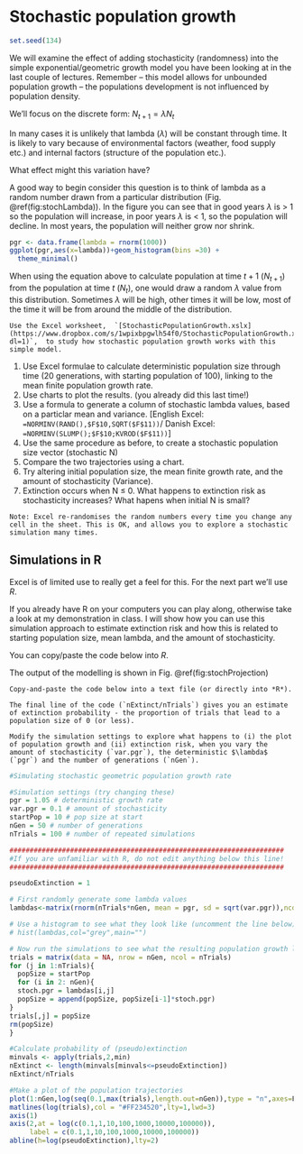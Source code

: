 # Stochastic population growth

```r
set.seed(134)
```


We will examine the effect of adding stochasticity (randomness) into the simple exponential/geometric growth model you have been looking at in the last couple of lectures. Remember – this model allows for unbounded population growth – the populations development is not influenced by population density.

We'll focus on the discrete form: $N_{t+1}=λN_t$

In many cases it is unlikely that lambda ($λ$) will be constant through time. It is likely to vary because of environmental factors (weather, food supply etc.) and internal factors (structure of the population etc.).

What effect might this variation have?

A good way to begin consider this question is to think of lambda as a random number drawn from a particular distribution (Fig. \@ref(fig:stochLambda)). In the figure you can see that in good years $λ$ is $>$ 1 so the population will increase, in poor years $λ$ is $<$ 1, so the population will decline. In most years, the population will neither grow nor shrink.


```r
pgr <- data.frame(lambda = rnorm(1000))
ggplot(pgr,aes(x=lambda))+geom_histogram(bins =30) +
  theme_minimal()
```

When using the equation above to calculate population at time $t+1$ ($N_{t+1}$) from the population at time $t$ ($N_t$), one would draw a random $λ$ value from this distribution. Sometimes $λ$ will be high, other times it will be low, most of the time it will be from around the middle of the distribution.


```block
Use the Excel worksheet,  `[StochasticPopulationGrowth.xslx](https://www.dropbox.com/s/1wpixbpgwlh54f0/StochasticPopulationGrowth.xlsx?dl=1)`,  to study how stochastic population growth works with this simple model.
```


1)	Use Excel formulae to calculate deterministic population size through time (20 generations, with starting population of 100), linking to the mean finite population growth rate.
2)	Use charts to plot the results. (you already did this last time!)
3)	Use a formula to generate a column of stochastic lambda values, based on a particlar mean and variance. [English Excel: `=NORMINV(RAND(),$F$10,SQRT($F$11))`/ Danish Excel: `=NORMINV(SLUMP();$F$10;KVROD($F$11))`]
4)	Use the same procedure as before, to create a stochastic population size vector (stochastic N)
5)	Compare the two trajectories using a chart.
6)	Try altering initial population size, the mean finite growth rate, and the amount of stochasticity (Variance).
7)	Extinction occurs when N $\leq$ 0. What happens to extinction risk as stochasticity increases? What hapens when initial N is small?

```block
Note: Excel re-randomises the random numbers every time you change any cell in the sheet. This is OK, and allows you to explore a stochastic simulation many times.
```

## Simulations in R

Excel is of limited use to really get a feel for this. For the next part we'll use *R*.

If you already have R on your computers you can play along, otherwise take a look at my demonstration in class. I will show how you can use this simulation approach to estimate extinction risk and how this is related to starting population size, mean lambda, and the amount of stochasticity.

You can copy/paste the code below into *R*.

The output of the modelling is shown in  Fig. \@ref(fig:stochProjection)

```block
Copy-and-paste the code below into a text file (or directly into *R*).

The final line of the code (`nExtinct/nTrials`) gives you an estimate of extinction probability - the proportion of trials that lead to a population size of 0 (or less).

Modify the simulation settings to explore what happens to (i) the plot of population growth and (ii) extinction risk, when you vary the amount of stochasticity (`var.pgr`), the deterministic $\lambda$ (`pgr`) and the number of generations (`nGen`).
```

```r
#Simulating stochastic geometric population growth rate

#Simulation settings (try changing these)
pgr = 1.05 # deterministic growth rate
var.pgr = 0.1 # amount of stochasticity
startPop = 10 # pop size at start
nGen = 50 # number of generations
nTrials = 100 # number of repeated simulations

####################################################################
#If you are unfamiliar with R, do not edit anything below this line!
####################################################################

pseudoExtinction = 1

# First randomly generate some lambda values
lambdas<-matrix(rnorm(nTrials*nGen, mean = pgr, sd = sqrt(var.pgr)),ncol=nTrials,nrow=nGen)

# Use a histogram to see what they look like (uncomment the line below)
# hist(lambdas,col="grey",main="")

# Now run the simulations to see what the resulting population growth looks like
trials = matrix(data = NA, nrow = nGen, ncol = nTrials)
for (j in 1:nTrials){
  popSize = startPop  
  for (i in 2: nGen){
  stoch.pgr = lambdas[i,j]
  popSize = append(popSize, popSize[i-1]*stoch.pgr)
}
trials[,j] = popSize
rm(popSize)
}

#Calculate probability of (pseudo)extinction
minvals <- apply(trials,2,min)
nExtinct <- length(minvals[minvals<=pseudoExtinction])
nExtinct/nTrials

#Make a plot of the population trajectories
plot(1:nGen,log(seq(0.1,max(trials),length.out=nGen)),type = "n",axes=F,xlab ="Time", ylab = "N",ylim=log(c(0.1,100000)))
matlines(log(trials),col = "#FF234520",lty=1,lwd=3)
axis(1)
axis(2,at = log(c(0.1,1,10,100,1000,10000,100000)),
     label = c(0.1,1,10,100,1000,10000,100000))
abline(h=log(pseudoExtinction),lty=2)
```
